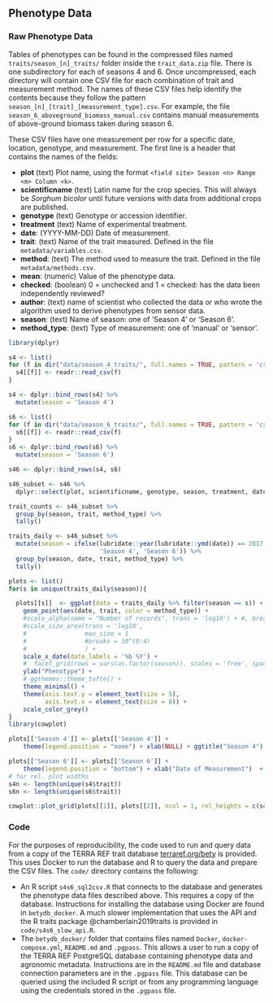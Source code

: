 ## Phenotype Data {#phenotype-data}


### Raw Phenotype Data

Tables of phenotypes can be found in the compressed files named `traits/season_[n]_traits/` folder inside the `trait_data.zip` file. There is one subdirectory for each of seasons 4 and 6. Once uncompressed, each directory will contain one CSV file for each combination of trait and measurement method. The names of these CSV files help identify the contents because they follow the pattern  `season_[n]_[trait]_[measurement_type].csv`. For example, the file `season_6_aboveground_biomass_manual.csv` contains manual measurements of above-ground biomass taken during season 6.

These CSV files have one measurement per row for a specific date, location, genotype, and measurement. The first line is a header that contains the names of the fields:

* **plot** (text) Plot name, using the format `<field site> Season <n> Range <m> Column <k>`.
* **scientificname** (text) Latin name for the crop species. This will always be _Sorghum bicolor_ until future versions with data from additional crops are published.
* **genotype** (text) Genotype or accession identifier.
* **treatment** (text) Name of experimental treatment.
* **date**: (YYYY-MM-DD) Date of measurement.
* **trait**: (text) Name of the trait measured. Defined in the file `metadata/variables.csv`.
* **method**: (text) The method used to measure the trait. Defined in the file `metadata/methods.csv`.
* **mean**: (numeric) Value of the phenotype data.
* **checked**: (boolean) 0 = unchecked and 1 = checked: has the data been independently reviewed?
* **author**: (text) name of scientist who collected the data or who wrote the algorithm used to derive phenotypes from sensor data.
* **season**: (text) Name of season: one of 'Season 4' or 'Season 6'.
* **method_type**: (text) Type of measurement: one of 'manual' or 'sensor'.

```r
library(dplyr)

s4 <- list()
for (f in dir("data/season_4_traits/", full.names = TRUE, pattern = 'csv')){
  s4[[f]] <- readr::read_csv(f)
}

s4 <- dplyr::bind_rows(s4) %>%
  mutate(season = 'Season 4')

s6 <- list()
for (f in dir("data/season_6_traits/", full.names = TRUE, pattern = 'csv')){
  s6[[f]] <- readr::read_csv(f)
}
s6 <- dplyr::bind_rows(s6) %>%
  mutate(season = 'Season 6')

s46 <- dplyr::bind_rows(s4, s6)

s46_subset <- s46 %>%
  dplyr::select(plot, scientificname, genotype, season, treatment, date, trait, method, method_type, mean, checked, author)

trait_counts <- s46_subset %>%
  group_by(season, trait, method_type) %>%
  tally()

traits_daily <- s46_subset %>%
  mutate(season = ifelse(lubridate::year(lubridate::ymd(date)) == 2017,
                         'Season 4', 'Season 6')) %>%
  group_by(season, date, trait, method_type) %>%
  tally()


```

```r

plots <- list()
for(s in unique(traits_daily$season)){

  plots[[s]]  <- ggplot(data = traits_daily %>% filter(season == s)) +
    geom_point(aes(date, trait, color = method_type)) +
    #scale_alpha(name = "Number of records", trans = 'log10') + #, breaks = 10^(0:4))+
    #scale_size_area(trans = 'log10',
    #                max_size = 1
    #                #breaks = 10^(0:4)
    #                ) +
    scale_x_date(date_labels = '%b %Y') +
    #  facet_grid(rows = vars(as.factor(season)), scales = 'free', space = "free") +
    ylab("Phenotype") +
    # ggthemes::theme_tufte() +
    theme_minimal() +
    theme(axis.text.y = element_text(size = 5),
          axis.text.x = element_text(size = 8)) +
    scale_color_grey()
}
library(cowplot)

plots[['Season 4']] <- plots[['Season 4']] +
    theme(legend.position = "none") + xlab(NULL) + ggtitle("Season 4")

plots[['Season 6']] <- plots[['Season 6']] +
    theme(legend.position = "bottom") + xlab("Date of Measurement")  + ggtitle("Season 6")
# for rel. plot widths
s4n <- length(unique(s4$trait))
s6n <- length(unique(s6$trait))

cowplot::plot_grid(plots[[1]], plots[[2]], ncol = 1, rel_heights = c(s4n / (s4n + s6n), 2 * s6n / (s4n + s6n)))

```


### Code

For the purposes of reproducibility, the code used to run and query data from a copy of the TERRA REF trait database [terraref.org/bety](https://terraref.org/bety) is provided. This uses Docker to run the database and R to query the data and prepare the CSV files. The `code/` directory contains the following:

* An R script `s4s6_sql2csv.R` that connects to the database and generates the phenotype data files described above. This requires a copy of the database. Instructions for installing the database using Docker are found in `betydb_docker`. A much slower implementation that uses the API and the R traits package @chamberlain2019traits is provided in `code/s4s6_slow_api.R`.
* The `betydb_docker/` folder that contains files named `Docker`, `docker-compose.yml`, `README.md` and `.pgpass`. This allows a user to run a copy of the TERRA REF PostgreSQL database containing phenotype data and agronomic metadata. Instructions are in the `README.md` file and database connection parameters are in the `.pgpass` file. This database can be queried using the included R script or from any programming language using the credentials stored in the `.pgpass` file.

